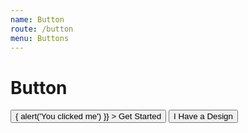 ```yaml
---
name: Button
route: /button
menu: Buttons
---
```



# Button

<Playground>
  <Button
    onClick={() => {
      alert('You clicked me')
    }}
  >
    Get Started
  </Button>
  <Button color="white" bg="#54A2D4">
    I Have a Design
  </Button>
</Playground>
